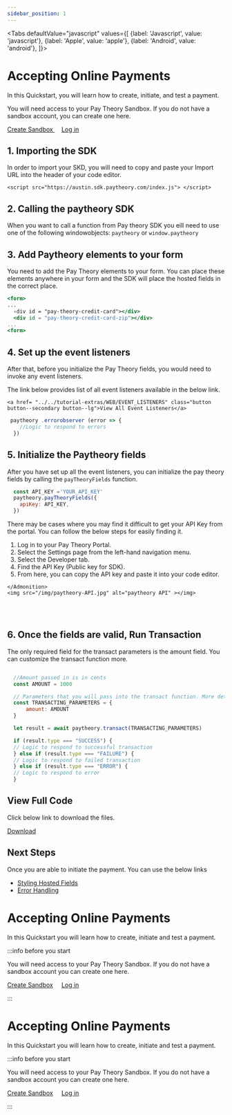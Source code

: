 ```yaml
---
sidebar_position: 1
---
```



<Tabs
  defaultValue="javascript"
  values={[
    {label: 'Javascript', value: 'javascript'},
    {label: 'Apple', value: 'apple'},
    {label: 'Android', value: 'android'},
  ]}>
  <TabItem value="javascript">
  <h1>Accepting Online Payments </h1>
    <p>
      In this Quickstart, you will learn how to create, initiate, and test a payment.
    </p>
    <Admonition type="info"  title="Before you start">
    <p>
    You will need access to your Pay Theory Sandbox. If you do not have a sandbox account, you can create one here.
    </p>
    <a href="https://start.merchant.dashboard.paytheory.com/settings" class="button button--secondary button--lg">Create Sandbox </a>
      &nbsp;&nbsp;&nbsp;
    <a href="https://start.merchant.dashboard.paytheory.com/settings" class="button button--secondary button--lg">Log in </a>
    </Admonition>

  ## 1. Importing the SDK
  In order to import your SKD, you will need to copy and paste your Import URL into the header of your code editor.
  
  ```
  <script src="https://austin.sdk.paytheory.com/index.js"> </script>
  ```

  ## 2. Calling the paytheory SDK
  When you want to call a function from Pay theory SDK you eill need to use one of the following windowobjects:
  ` paytheory ` or ` window.paytheory `
  

  ## 3. Add Paytheory elements to your form 
  You need to add the Pay Theory elements to your form. You can place these elements anywhere in your form and the SDK will place the hosted fields in the correct place.

  ```jsx
  <form>
  ...
    ‹div id = "pay-theory-credit-card"></div> 
    <div id = "pay-theory-credit-card-zip"></div>
  ...
  <form>

  ```
  ## 4. Set up the event listeners
  After that, before you initialize the Pay Theory fields, you would need to invoke any event listeners.

  <Admonition type="tip"  title="Recommended Event Listeners">
    <p>The link below provides list of all event listeners available in the below link.</p>
     
    <a href= "../../tutorial-extras/WEB/EVENT_LISTENERS" class="button button--secondary button--lg">View All Event Listeners</a>
    
  </Admonition>

  ```jsx
   paytheory .errorobserver (error => {
      //Logic to respond to errors
    })

  ```
  ## 5. Initialize the Paytheory fields
  After you have set up all the event listeners, you can initialize the pay theory fields by calling the 
  ` payTheoryFields `  function.
  
  ```jsx
    const API_KEY ='YOUR_API_KEY'
    paytheory.payTheoryFields({
      apiKey: API_KEY,
    })
  ```
  <Admonition type="info"  title="Find your API Key from Pay Theory Portal">
    <p>
      There may be cases where you may find it difficult to get your API Key from the portal. You can follow the below steps for easily finding it.
      &nbsp;&nbsp;
      <ol>
        <li>Log in to your Pay Theory Portal.</li>
        <li>Select the Settings page from the left-hand navigation menu.</li>
        <li>Select the Developer tab.</li>
        <li>Find the API Key (Public key for SDK).</li>
        <li>From here, you can copy the API key and paste it into your code editor.</li>
      </ol>
    </p>
    
    </Admonition>
    <img src="/img/paytheory-API.jpg" alt="paytheory API" ></img>
  <br>
  </br>


  ## 6. Once the fields are valid, Run Transaction
  The only required field for the transact parameters is the amount field. You can customize the transact function more.
  ```jsx

    //Amount passed in is in cents
    const AMOUNT = 1000

    // Parameters that you will pass into the transact function. More details below.
    const TRANSACTING_PARAMETERS = { 
        amount: AMOUNT
    }

    let result = await paytheory.transact(TRANSACTING_PARAMETERS)

    if (result.type === "SUCCESS") {
    // Logic to respond to successful transaction
    } else if (result.type === "FAILURE") {
    // Logic to respond to failed transaction
    } else if (result.type === "ERROR") {
    // Logic to respond to error
    }
  ```

  ## View Full Code
  <Admonition type="info"  title="View Full Code">
    <p>Click below link to download the files.</p>
    <a  target="\_blank" href={require('/static/paytheory.zip').default}  class="button button--secondary button--lg" download > Download </a>
    
  </Admonition>

  ## Next Steps
  Once you are able to initiate the payment. You can use the below links

  - [Styling Hosted Fields](./Styling)
  - [Error Handling](./Errorhandling)
  



  </TabItem>



















 
  <TabItem value="apple">
  
  # Accepting Online Payments
  In this Quickstart you will learn how to create, initiate and test a payment.


  :::info before you start

  You will need access to your Pay Theory Sandbox. If you do not have a sandbox account you can create one here.

  <a href="https://start.merchant.dashboard.paytheory.com/settings" class="button button--secondary button--lg">Create Sandbox</a>
  &nbsp;&nbsp;&nbsp;
  <a href="https://start.merchant.dashboard.paytheory.com/settings" class="button button--secondary button--lg">Log in</a>

  :::
  
  </TabItem>
  <TabItem value="android">
  
  # Accepting Online Payments
  In this Quickstart you will learn how to create, initiate and test a payment.


  :::info before you start

  You will need access to your Pay Theory Sandbox. If you do not have a sandbox account you can create one here.

  <a href="https://start.merchant.dashboard.paytheory.com/settings" class="button button--secondary button--lg">Create Sandbox</a>
  &nbsp;&nbsp;&nbsp;
  <a href="https://start.merchant.dashboard.paytheory.com/settings" class="button button--secondary button--lg">Log in</a>

  :::
  </TabItem>
</Tabs>






